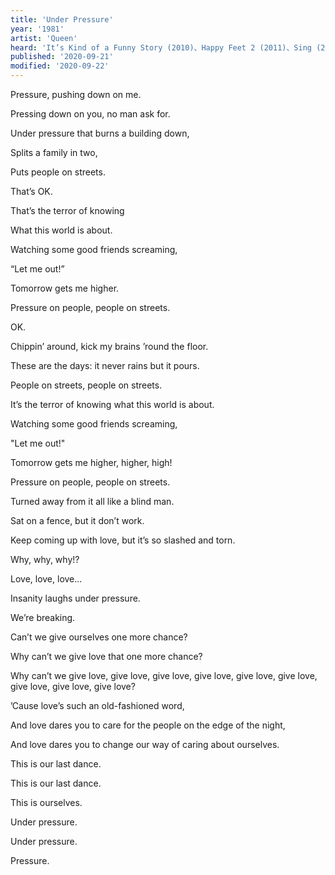 ```yaml
---
title: 'Under Pressure'
year: '1981'
artist: 'Queen'
heard: 'It’s Kind of a Funny Story (2010)、Happy Feet 2 (2011)、Sing (2016)、Bohemian Rhapsody (2018)'
published: '2020-09-21'
modified: '2020-09-22'
---
```


<LyricSection>

Pressure, pushing down on me.

Pressing down on you, no man ask for.

Under pressure that burns a building down,

Splits a family in two,

Puts people on streets.

That&rsquo;s OK.

</LyricSection>

<LyricSection>

That&rsquo;s the terror of knowing

What this world is about.

Watching some good friends screaming,

&ldquo;Let me out!&rdquo;

</LyricSection>

<LyricSection>

Tomorrow gets me higher.

Pressure on people, people on streets.

OK.

</LyricSection>

<LyricSection>

Chippin&rsquo; around, kick my brains &rsquo;round the floor.

These are the days: it never rains but it pours.

People on streets, people on streets.

</LyricSection>

<LyricSection>

It&rsquo;s the terror of knowing what this world is about.

Watching some good friends screaming,

"Let me out!"

</LyricSection>

<LyricSection>

Tomorrow gets me higher, higher, high!

Pressure on people, people on streets.

</LyricSection>

<LyricSection>

Turned away from it all like a blind man.

Sat on a fence, but it don&rsquo;t work.

Keep coming up with love, but it&rsquo;s so slashed and torn.

</LyricSection>

<LyricSection>

Why, why, why!?

Love, love, love...

</LyricSection>

<LyricSection>

Insanity laughs under pressure.

We&rsquo;re breaking.

Can&rsquo;t we give ourselves one more chance?

Why can&rsquo;t we give love that one more chance?

Why can&rsquo;t we give love, give love, give love, give love, give love, give love, give love, give love, give love?

</LyricSection>

<LyricSection>

&rsquo;Cause love&rsquo;s such an old-fashioned word,

And love dares you to care for the people on the edge of the night,

And love dares you to change our way of caring about ourselves.

This is our last dance.

This is our last dance.

This is ourselves.

</LyricSection>

<LyricSection>

Under pressure.

Under pressure.

Pressure.

</LyricSection>
